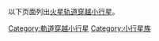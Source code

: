 以下页面列出[[火星轨道穿越小行星|火星轨道穿越小行星]]。

[[Category:軌道穿越小行星|Category:軌道穿越小行星]]
[[Category:小行星族|Category:小行星族]]